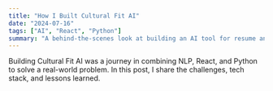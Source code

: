 ```yaml
---
title: "How I Built Cultural Fit AI"
date: "2024-07-16"
tags: ["AI", "React", "Python"]
summary: "A behind-the-scenes look at building an AI tool for resume analysis."
---
```


Building Cultural Fit AI was a journey in combining NLP, React, and Python to solve a real-world problem. In this post, I share the challenges, tech stack, and lessons learned.
